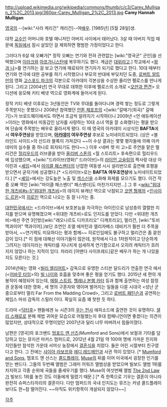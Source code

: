 http://upload.wikimedia.org/wikipedia/commons/thumb/c/c3/Carey_Mulligan_2%2C_2013.jpg/360px-Carey_Mulligan_2%2C_2013.jpg
'''Carey Hannah Mulligan'''

[[영국]]의 --[wiki:"사라 케리건" 캐리건]--여[[배우]]. [1985년] [5월 28일]생.

대학 [[교수]]인 어머니와 호텔 매니저인 아버지 사이에서 태어났다. 3살 때 아버지 직업 때문에 [[독일]]에서 잠시 살았던 걸 제외하면 평범한 가정이었다고 한다.

그러다가 6살 때 오빠가[* 정작 오빠는 연기와 전혀 관련없는 [wiki:"영국군" 군인]을 선택했으며 [[이라크]]와 [[아프가니스탄]]에 복무하기도 했다. 계급은 [[대위]]라고.] 학교에서 <[[왕과 나]]>를 연기하는 걸 보고 연기에 매료되어 연기자가 되기로 했다고 한다. 10대 때부터 연기와 연극에 대한 공부를 하기 시작했으나 부모의 반대에 부딪치던 도중, [[로버트 알트만]]의 영화 [[고스포드 파크]]의 각본으로 아카데미 각본상을 수상한 줄리언 펠로스를 만나게 된다. 그리고 [2004년] 연극 무대로 데뷔한 이후에 펠로스의 소개로 <[[오만과 편견]]> 오디션에 응모해 키티 베넷 역으로 영화계에 들어서게 된다.

정작 키티 베넷 이후로는 3년동안은 TV와 무대를 돌아다니며 경력 쌓는 정도로 그렇게 주목받지는 못했으나 2008년 참여했던 [[안톤 체호프]]의 <[wiki:"갈매기(희곡)" 갈매기]>가 브로드웨이에서도 하면서 조금씩 알려지기 시작하더니 2009년 <언 애듀케이션>이라는 영화에서 띠동갑인 남자를 사랑하는 10대 소녀 역을 잘 소화했다는 평을 받으며 단숨에 주목받는 배우로 올라서게 됐다. 이 때 영국의 아카데미 시상식인 '''BAFTA'''에서 '''여우주연상'''을 받았으며, '''[[아카데미]] 여우주연상''' 후보로 노미네이트되었다. (상은 <블라인드 사이드>의 산드라 블록이 가져갔다 ~~이 수상 결과는 몇몇 평자들에 의해 아카데미의 실수들 중 하나로 회자되기도 한다~~.) 이후 <네버 렛 미 고>로 주연을 맡은 멀리건은 [[헐리우드]]의 러브콜을 받아 [[올리버 스톤]]의 <월 스트리트> 후속편으로 헐리우드에 입성했으며, <[wiki:"드라이브(영화)" 드라이브]>의 [[라이언 고슬링]]의 짝사랑 대상 아이린과 <[[셰임]]>에서 [[마이클 패스벤더]]의 난잡한 여동생 시시 설리번으로 출연해 호평을 받으면서 굳히기에 성공했다.[* <드라이브>로는 '''BAFTA 여우조연상'''에 노미네이트되었다.] [* <[[셰임]]>에서는 강도높은 노출 및 [[섹스]]신을 소화해 화제를 모으기도 했다. 이건 작중 오빠 역인 [wiki:"마이클 패스벤더" 패스벤더]도 마찬가지지만...] 그 후 <[[wiki:"위대한 개츠비#s-5"위대한 개츠비]]>의 데이지 뷰캐넌 역으로 낙점되고 [[코엔 형제]]의 <[[인사이드 르윈]]>의 [[히로인]] 역으로 나오는 등 잘 나가는 중.

[[대한민국]]에서는 <드라이브>에서 보호본능을 자극하는 아이린으로 남성층의 열렬한 지지를 받으며 유명해졌으며 <위대한 개츠비>로도 인지도를 얻었다. 다만 <위대한 개츠비>에선 주연 3인방([wiki:"레오나르도 디카프리오" 디캐프리오], 멀리건, [wiki:"토비 맥과이어" 맥과이어].)보단 조연인 조엘 에저턴과 엘리자베스 데비키가 훨씬 더 주목을 받아서, ~~연기력도 미묘하다는 평과 함께~~ 히로인임에도 불구하고 멀리건은 좀 묻힌 감이 있다.[* 이 점에 대해선 이야기들이 많은데, 원작에서 다소 1차원적이고 단순하게 그려지는 데이지라는 캐릭터를 지나치게 섬세하게 연기함으로서 오히려 캐릭터가 흐려지지 않았나 하는 지적이 있다. 차라리 [어맨다 사이프레드]같은 배우가 하는 게 나았을지도 모른다는 것.]

2014년에는 영화 <[[빌리 엘리어트]]> 감독으로 유명한 스티븐 달드리가 연출한 연극 <Skylight>에서 (<[[어바웃 타임]]>의) [[빌 나이]]와 호흡을 맞추며 좋은 평을 얻기도 했다. 2015년 세 편의 개봉작이 예정되어 있는데, [[메릴 스트립]], [[헬레나 본햄 카터]] 등과 함께 출연하는 여성 참정권 운동에 대한 영화 <Suffragette>, 세 명의 구혼자와 엮이며 벌어지는 일들을 다룬 시대극 <성난 군중으로부터 멀리 Far From the Madding Crowd>, 그리고 [[로버트 패틴슨]]과 공연하는 제임스 마쉬 감독의 스릴러 <Hold on to Me>이다. 확실히 요즘 꽤 핫한 듯 하다. 

드라마 <[[닥터후]]> 팬들에겐 뉴 시즌3의 [[우는 천사]] 에피소드에 출연한 것이 유명하다. [[샐리 스패로]]로 분해 제법 귀여운 모습으로 어필했는지 후대 컴패니언이면 좋겠다는 의견이 많았지만, 상대적으로 무명이었던 2007년과 달리 너무 떠버려서 힘들어졌다.

남편은 [영국]의 포크밴드 [[멈포드 앤 선즈]](Mumford and Sons)에서 보컬과 기타를 담당하고 있는 뮤지션 마커스 멈퍼드로, 2012년 4월 21일 약 100여 명에 가까운 친지와 지인들만 참석한 가운데 서머싯 농장에서 [[결혼식]]을 치렀다. 둘은 어린 시절부터 친구였다고 한다. 그 전에는 [[샤이아 라보프]]와 [[에디 레드메인]]과 사귄 적이 있었다. [* [[Mumford and Sons]], 멈포드 앤 선스는 [[콜드플레이]], [[Muse]]의 뒤를 이어 미국에서 굉장한 인기를 얻는 밴드다. 그들의 두번째 앨범은 그래미 어워즈 앨범상을 받았으며 빌보드 앨범 1위를 차지하고 각종 순위에 곡들을 줄세우기를 했다. Muse의 여섯번째 앨범 [[The 2nd Law]]가 빌보드 1위를 놓친 것도 이들에게 밀렸기 때문.] [* 즉 한쪽으로 기우는 결혼이 아니라 완전히 슈퍼스타끼리의 결혼이다. 다만 멈퍼드의 국내 인지도는 뮤즈는 커녕 콜드플레이 보다도 한~참 떨어진다. ~~아직도 위키항목이 개설되지 않았다~~] 

[[각주]]
